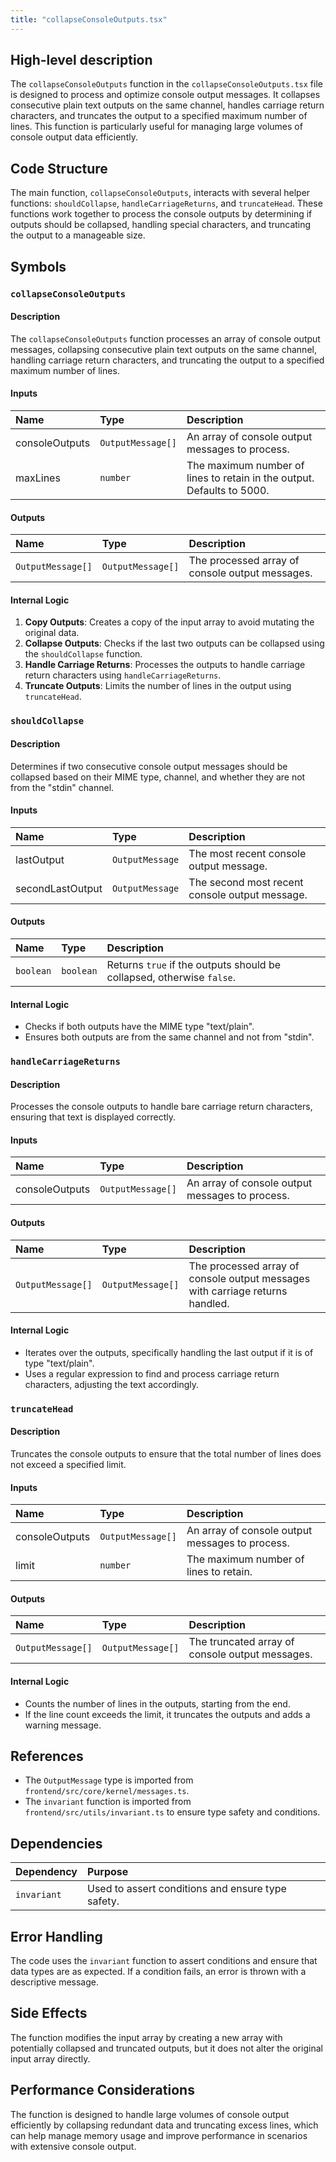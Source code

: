 ```yaml
---
title: "collapseConsoleOutputs.tsx"
---
```


## High-level description

The `collapseConsoleOutputs` function in the `collapseConsoleOutputs.tsx` file is designed to process and optimize console output messages. It collapses consecutive plain text outputs on the same channel, handles carriage return characters, and truncates the output to a specified maximum number of lines. This function is particularly useful for managing large volumes of console output data efficiently.

## Code Structure

The main function, `collapseConsoleOutputs`, interacts with several helper functions: `shouldCollapse`, `handleCarriageReturns`, and `truncateHead`. These functions work together to process the console outputs by determining if outputs should be collapsed, handling special characters, and truncating the output to a manageable size.

## Symbols

### `collapseConsoleOutputs`
#### Description
The `collapseConsoleOutputs` function processes an array of console output messages, collapsing consecutive plain text outputs on the same channel, handling carriage return characters, and truncating the output to a specified maximum number of lines.

#### Inputs
| Name           | Type            | Description                                      |
|:---------------|:----------------|:-------------------------------------------------|
| consoleOutputs | `OutputMessage[]` | An array of console output messages to process.  |
| maxLines       | `number`        | The maximum number of lines to retain in the output. Defaults to 5000. |

#### Outputs
| Name            | Type            | Description                                      |
|:----------------|:----------------|:-------------------------------------------------|
| `OutputMessage[]` | `OutputMessage[]` | The processed array of console output messages. |

#### Internal Logic
1. **Copy Outputs**: Creates a copy of the input array to avoid mutating the original data.
2. **Collapse Outputs**: Checks if the last two outputs can be collapsed using the `shouldCollapse` function.
3. **Handle Carriage Returns**: Processes the outputs to handle carriage return characters using `handleCarriageReturns`.
4. **Truncate Outputs**: Limits the number of lines in the output using `truncateHead`.

### `shouldCollapse`
#### Description
Determines if two consecutive console output messages should be collapsed based on their MIME type, channel, and whether they are not from the "stdin" channel.

#### Inputs
| Name             | Type          | Description                                      |
|:-----------------|:--------------|:-------------------------------------------------|
| lastOutput       | `OutputMessage` | The most recent console output message.          |
| secondLastOutput | `OutputMessage` | The second most recent console output message.   |

#### Outputs
| Name   | Type      | Description                                      |
|:-------|:----------|:-------------------------------------------------|
| `boolean` | `boolean` | Returns `true` if the outputs should be collapsed, otherwise `false`. |

#### Internal Logic
- Checks if both outputs have the MIME type "text/plain".
- Ensures both outputs are from the same channel and not from "stdin".

### `handleCarriageReturns`
#### Description
Processes the console outputs to handle bare carriage return characters, ensuring that text is displayed correctly.

#### Inputs
| Name           | Type            | Description                                      |
|:---------------|:----------------|:-------------------------------------------------|
| consoleOutputs | `OutputMessage[]` | An array of console output messages to process.  |

#### Outputs
| Name            | Type            | Description                                      |
|:----------------|:----------------|:-------------------------------------------------|
| `OutputMessage[]` | `OutputMessage[]` | The processed array of console output messages with carriage returns handled. |

#### Internal Logic
- Iterates over the outputs, specifically handling the last output if it is of type "text/plain".
- Uses a regular expression to find and process carriage return characters, adjusting the text accordingly.

### `truncateHead`
#### Description
Truncates the console outputs to ensure that the total number of lines does not exceed a specified limit.

#### Inputs
| Name           | Type            | Description                                      |
|:---------------|:----------------|:-------------------------------------------------|
| consoleOutputs | `OutputMessage[]` | An array of console output messages to process.  |
| limit          | `number`        | The maximum number of lines to retain.           |

#### Outputs
| Name            | Type            | Description                                      |
|:----------------|:----------------|:-------------------------------------------------|
| `OutputMessage[]` | `OutputMessage[]` | The truncated array of console output messages. |

#### Internal Logic
- Counts the number of lines in the outputs, starting from the end.
- If the line count exceeds the limit, it truncates the outputs and adds a warning message.

## References

- The `OutputMessage` type is imported from `frontend/src/core/kernel/messages.ts`.
- The `invariant` function is imported from `frontend/src/utils/invariant.ts` to ensure type safety and conditions.

## Dependencies

| Dependency | Purpose                                      |
|:-----------|:---------------------------------------------|
| `invariant` | Used to assert conditions and ensure type safety. |

## Error Handling

The code uses the `invariant` function to assert conditions and ensure that data types are as expected. If a condition fails, an error is thrown with a descriptive message.

## Side Effects

The function modifies the input array by creating a new array with potentially collapsed and truncated outputs, but it does not alter the original input array directly.

## Performance Considerations

The function is designed to handle large volumes of console output efficiently by collapsing redundant data and truncating excess lines, which can help manage memory usage and improve performance in scenarios with extensive console output.